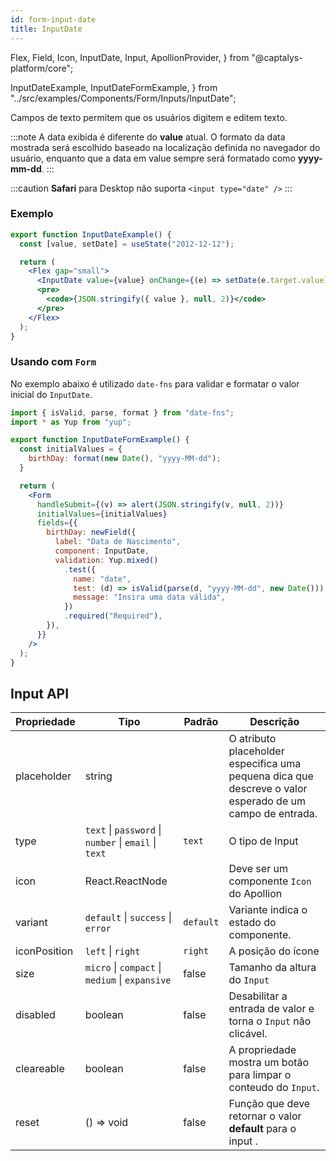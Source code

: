 ```yaml
---
id: form-input-date
title: InputDate
---
```


  Flex,
  Field,
  Icon,
  InputDate,
  Input,
  ApollionProvider,
} from "@captalys-platform/core";

  InputDateExample,
  InputDateFormExample,
} from "../src/examples/Components/Form/Inputs/InputDate";

Campos de texto permitem que os usuários digitem e editem texto.

:::note
A data exibida é diferente do **value** atual. O formato da data mostrada será escolhido baseado na localização definida no navegador do usuário, enquanto que a data em value sempre será formatado como **yyyy-mm-dd**.
:::

:::caution
**Safari** para Desktop não suporta `<input type="date" />`
:::

### Exemplo

```jsx
export function InputDateExample() {
  const [value, setDate] = useState("2012-12-12");

  return (
    <Flex gap="small">
      <InputDate value={value} onChange={(e) => setDate(e.target.value)} />
      <pre>
        <code>{JSON.stringify({ value }, null, 2)}</code>
      </pre>
    </Flex>
  );
}
```

<Flex mb="small">
  <InputDateExample />
</Flex>

### Usando com `Form`

No exemplo abaixo é utilizado `date-fns` para validar e formatar o valor inicial do `InputDate`.

```jsx
import { isValid, parse, format } from "date-fns";
import * as Yup from "yup";

export function InputDateFormExample() {
  const initialValues = {
    birthDay: format(new Date(), "yyyy-MM-dd");
  }

  return (
    <Form
      handleSubmit={(v) => alert(JSON.stringify(v, null, 2))}
      initialValues={initialValues}
      fields={{
        birthDay: newField({
          label: "Data de Nascimento",
          component: InputDate,
          validation: Yup.mixed()
            .test({
              name: "date",
              test: (d) => isValid(parse(d, "yyyy-MM-dd", new Date())),
              message: "Insira uma data válida",
            })
            .required("Required"),
        }),
      }}
    />
  );
}
```

<InputDateFormExample />

## Input API

| Propriedade  | Tipo                                                  | Padrão    | Descrição                                                                                                |
| ------------ | ----------------------------------------------------- | --------- | -------------------------------------------------------------------------------------------------------- |
| placeholder  | string                                                |           | O atributo placeholder especifica uma pequena dica que descreve o valor esperado de um campo de entrada. |
| type         | `text` \| `password` \| `number` \| `email` \| `text` | `text`    | O tipo de Input                                                                                          |
| icon         | React.ReactNode                                       |           | Deve ser um componente `Icon` do Apollion                                                                |
| variant      | `default` \| `success` \| `error`                     | `default` | Variante indica o estado do componente.                                                                  |
| iconPosition | `left` \| `right`                                     | `right`   | A posição do ícone                                                                                       |
| size         | `micro` \| `compact` \| `medium` \| `expansive`       | false     | Tamanho da altura do `Input`                                                                             |
| disabled     | boolean                                               | false     | Desabilitar a entrada de valor e torna o `Input` não clicável.                                           |
| cleareable   | boolean                                               | false     | A propriedade mostra um botão para limpar o conteudo do `Input`.                                         |
| reset        | () => void                                            | false     | Função que deve retornar o valor **default** para o input .                                              |
